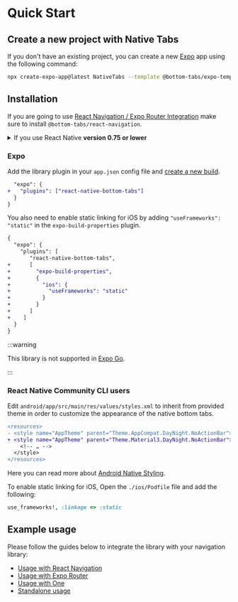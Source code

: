 
# Quick Start

## Create a new project with Native Tabs

If you don't have an existing project, you can create a new [Expo](https://expo.dev) app using the following command:


```sh
npx create-expo-app@latest NativeTabs --template @bottom-tabs/expo-template
```

## Installation

<PackageManagerTabs command="install react-native-bottom-tabs" />

If you are going to use [React Navigation / Expo Router Integration](/docs/guides/usage-with-react-navigation) make sure to install `@bottom-tabs/react-navigation`.

<PackageManagerTabs command="install @bottom-tabs/react-navigation" />

<details>
  <summary>If you use React Native <b>version 0.75 or lower</b></summary>

- For `@react-native-community/cli` users, open Podfile in ios folder and change minimum iOS version to `14.0` before `pod install`

```diff
- platform :ios, min_ios_version_supported
+ platform :ios, '14.0'
```

- For Expo users, install `expo-build-properties`, open app.json file and update `deploymentTarget` for `ios` as below

```json
{
  "expo": {
    "plugins": [
      [
        "expo-build-properties",
        {
          "ios": {
            "deploymentTarget": "14.0"
          }
        }
      ]
    ],
  }
}
```

</details>



### Expo

Add the library plugin in your `app.json` config file and [create a new build](https://docs.expo.dev/develop/development-builds/create-a-build/).


```diff
  "expo": {
+   "plugins": ["react-native-bottom-tabs"]
  }
}
```

You also need to enable static linking for iOS by adding `"useFrameworks": "static"` in the `expo-build-properties` plugin.

```diff
{
  "expo": {
    "plugins": [
       "react-native-bottom-tabs",
+      [
+        "expo-build-properties",
+        {
+          "ios": {
+            "useFrameworks": "static"
+          }
+        }
+      ]
+    ]
  }
}
```


:::warning

This library is not supported in [Expo Go](https://expo.dev/go).

:::

### React Native Community CLI users

Edit `android/app/src/main/res/values/styles.xml` to inherit from provided theme in order to customize the appearance of the native bottom tabs.


```diff
<resources>
- <style name="AppTheme" parent="Theme.AppCompat.DayNight.NoActionBar">
+ <style name="AppTheme" parent="Theme.Material3.DayNight.NoActionBar">
    <!-- … -->
  </style>
</resources>
```

Here you can read more about [Android Native Styling](/docs/guides/android-native-styling).

To enable static linking for iOS, Open the `./ios/Podfile` file and add the following:

```ruby
use_frameworks!, :linkage => :static
```


## Example usage

Please follow the guides below to integrate the library with your navigation library:

- [Usage with React Navigation](/docs/guides/usage-with-react-navigation)
- [Usage with Expo Router](/docs/guides/usage-with-expo-router)
- [Usage with One](/docs/guides/usage-with-one)
- [Standalone usage](/docs/guides/standalone-usage)

